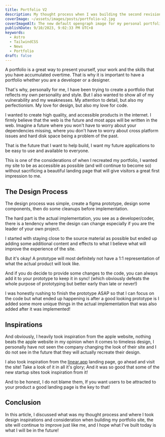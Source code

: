 ```yaml
---
title: Portfolio V2
description: My thought process when I was building the second revision/redesign of my portfolio site
coverImage: ~/assets/images/posts/portfolio-v2.jpg
coverImageAlt: The new default opengraph image for my personal portfolio
publishDate: 9/10/2023, 9:02:33 PM UTC+8
keywords:
  - Astro
  - TailwindCSS
  - News
  - Portfolio
draft: false
---
```


A portfolio is a great way to present yourself, your work and the skills that
you have accumulated overtime. That is why it is important to have a portfolio
whether you are a developer or a designer.

That's why, personally for me, I have been trying to create a portfolio that
reflects my own personality and style. But I also wanted to show all of my
vulnerability and my weaknesses. My attention to detail, but also my perfectionism.
My love for design, but also my love for code.

I wanted to create high quality, and accessible products in the internet. I firmly
believe that the web is the future and most apps will be written in the web.
Imagine a future where you won't have to worry about your dependencies missing,
where you don't have to worry about cross platform issues and hard disk space
being a problem of the past.

That is the future that I want to help build, I want my future applications to be
easy to use and available to everyone.

This is one of the considerations of when I recreated my portfolio, I wanted my site
to be as accessible as possible (and will continue to become so) without sacrificing
a beautiful landing page that will give visitors a great first impression to me.

## The Design Process

The design process was simple, create a figma prototype, design some components,
then do some cleanups before implementation.

The hard part is the actual implementation, you see as a developer/coder, there
is a tendency where the design can change especially if you are the leader
of your own project.

I started with staying close to the source material as possible but ended up
adding some additional content and effects to what I believe what will improve
the experience of the site.

But it's okay! A prototype will most definitely not have a 1:1 representation of
what the actual product will look like.

And if you do decide to provide some changes to the code, you can always add it
to your prototype to keep it in sync! (which obviously defeats the whole purpose
of prototyping but better early than late or never!)

I was honestly rushing to finish the prototype ASAP so that I can focus on the code
but what ended up happening is after a good looking prototype is I added some more
unique things in the actual implementation that was also added after it was implemented!

## Inspirations

And obviously, I heavily took inspiration from the apple website, nothing beats the
apple website in my opinion when it comes to timeless design, I personally have not
seen the company changing the look of their site and I do not see in the future that
they will actually recreate their design.

I also took inspiration from the [linear.app](https://linear.app) landing page, go
ahead and visit the site! Take a look of it in all it's glory; And it was so good
that some of the new startup sites took inspiration from it!

And to be honest, I do not blame them, If you want users to be attracted to your
product a good landing page is the key to that!

## Conclusion

In this article, I discussed what was my thought process and where I took design
inspirations and consideration when building my portfolio site, the site will
continue to improve just like me, and I hope what I've built today is what I will
be in the future!
